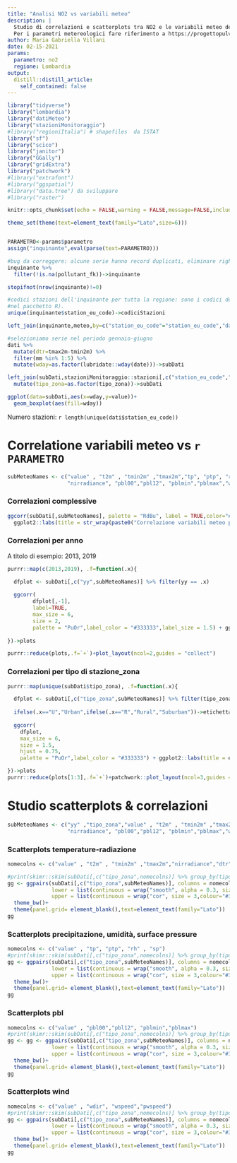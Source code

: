 ```yaml
---
title: "Analisi NO2 vs variabili meteo"
description: |
  Studio di correlazioni e scatterplots tra NO2 e le variabili meteo derivate da ERA5.
  Per i parametri metereologici fare riferimento a https://progettopulvirus.github.io/pulviruS/parametri.html
author: Maria Gabriella Villani
date: 02-15-2021
params:
  parametro: no2
  regione: Lombardia
output:
  distill::distill_article:
    self_contained: false
---
```

```r
library("tidyverse")
library("lombardia")
library("datiMeteo")
library("stazioniMonitoraggio")
#library("regioniItalia") # shapefiles  da ISTAT
library("sf")
library("scico")
library("janitor")
library("GGally")
library("gridExtra")
library("patchwork")
#library("extrafont")
#library("ggspatial")
#library("data.tree") da sviluppare
#library("raster")

knitr::opts_chunk$set(echo = FALSE,warning = FALSE,message=FALSE,include = TRUE,eval=TRUE,layout="l-page",fig.height = 3)

theme_set(theme(text=element_text(family="Lato",size=6)))


PARAMETRO<-params$parametro
assign("inquinante",eval(parse(text=PARAMETRO)))

#bug da correggere: alcune serie hanno record duplicati, eliminare righe con pollutant_fk==NA
inquinante %>%
  filter(!is.na(pollutant_fk))->inquinante

stopifnot(nrow(inquinante)!=0)

#codici stazioni dell'inquinante per tutta la regione: sono i codici delle stazioni che hanno dati (altrimenti non comparirebbero
#nel pacchetto R).
unique(inquinante$station_eu_code)->codiciStazioni

left_join(inquinante,meteo,by=c("station_eu_code"="station_eu_code","date"="date"))->dati

#selezioniamo serie nel periodo gennaio-giugno
dati %>%
  mutate(dtr=tmax2m-tmin2m) %>%
  filter(mm %in% 1:5) %>%
  mutate(wday=as.factor(lubridate::wday(date)))->subDati

left_join(subDati,stazioniMonitoraggio::stazioni[,c("station_eu_code","nome_stazione","tipo_zona")]) %>%
  mutate(tipo_zona=as.factor(tipo_zona))->subDati
```


```r
ggplot(data=subDati,aes(x=wday,y=value))+
  geom_boxplot(aes(fill=wday))
```

Numero stazioni: `r length(unique(dati$station_eu_code))`

# Correlatione variabili meteo vs `r PARAMETRO`

```r
subMeteoNames <- c("value" , "t2m" , "tmin2m" ,"tmax2m","tp", "ptp", "rh" , "sp",
                   "nirradiance", "pbl00","pbl12", "pblmin","pblmax","wdir", "wspeed","pwspeed","dtr" )
```

### Correlazioni complessive

```r
ggcorr(subDati[,subMeteoNames], palette = "RdBu", label = TRUE,color="#333333",size=2,label_size = 2) +
  ggplot2::labs(title = str_wrap(paste0("Correlazione variabili meteo principali, anni 2013-2020 e ",PARAMETRO, " (value)"),width = 70))
```

### Correlazioni per anno

A titolo di esempio: 2013, 2019

```r
purrr::map(c(2013,2019), .f=function(.x){

  dfplot <- subDati[,c("yy",subMeteoNames)] %>% filter(yy == .x)
  
  ggcorr(
        dfplot[,-1],
        label=TRUE,
        max_size = 6,
        size = 2,
        palette = "PuOr",label_color = "#333333",label_size = 1.5) + ggplot2::labs(title = .x)
  
})->plots

purrr::reduce(plots,.f=`+`)+plot_layout(ncol=2,guides = "collect")

```


### Correlazioni per tipo di stazione_zona 

```r
purrr::map(unique(subDati$tipo_zona), .f=function(.x){

  dfplot <- subDati[,c("tipo_zona",subMeteoNames)] %>% filter(tipo_zona==.x)
  
  ifelse(.x=="U","Urban",ifelse(.x=="R","Rural","Suburban"))->etichetta
  
  ggcorr(
    dfplot,
    max_size = 6,
    size = 1.5,
    hjust = 0.75,
    palette = "PuOr",label_color = "#333333") + ggplot2::labs(title = etichetta)

})->plots
purrr::reduce(plots[1:3],.f=`+`)+patchwork::plot_layout(ncol=3,guides = "collect")
```

# Studio scatterplots & correlazioni

```r
subMeteoNames <- c("yy" ,"tipo_zona","value" , "t2m" , "tmin2m" ,"tmax2m","tp", "ptp", "rh" , "sp",
                   "nirradiance", "pbl00","pbl12", "pblmin","pblmax","wdir", "wspeed","pwspeed","dtr")
```

### Scatterplots temperature-radiazione

```r
nomecolns <- c("value" , "t2m" , "tmin2m" ,"tmax2m","nirradiance","dtr")

#print(skimr::skim(subDati[,c("tipo_zona",nomecolns)] %>% group_by(tipo_zona) ))
gg <- ggpairs(subDati[,c("tipo_zona",subMeteoNames)], columns = nomecolns, 
              lower = list(continuous = wrap("smooth", alpha = 0.3, size=0.1,color="#CADBE0")),
              upper = list(continuous = wrap("cor", size = 3,colour="#333333")))+
  theme_bw()+
  theme(panel.grid= element_blank(),text=element_text(family="Lato"))    
gg
```

### Scatterplots precipitazione, umidità, surface pressure

```r
nomecolns <- c("value" , "tp", "ptp", "rh" , "sp")
#print(skimr::skim(subDati[,c("tipo_zona",nomecolns)] %>% group_by(tipo_zona) ))
gg <- ggpairs(subDati[,c("tipo_zona",subMeteoNames)], columns = nomecolns, 
              lower = list(continuous = wrap("smooth", alpha = 0.3, size=0.1,color="#CADBE0")),
              upper = list(continuous = wrap("cor", size = 3,colour="#333333")))+
  theme_bw()+
  theme(panel.grid= element_blank(),text=element_text(family="Lato"))    
gg
```

### Scatterplots pbl

```r
nomecolns <- c("value" , "pbl00","pbl12", "pblmin","pblmax")
#print(skimr::skim(subDati[,c("tipo_zona",nomecolns)] %>% group_by(tipo_zona) ))
gg <- gg <- ggpairs(subDati[,c("tipo_zona",subMeteoNames)], columns = nomecolns, 
              lower = list(continuous = wrap("smooth", alpha = 0.3, size=0.1,color="#CADBE0")),
              upper = list(continuous = wrap("cor", size = 3,colour="#333333")))+
  theme_bw()+
  theme(panel.grid= element_blank(),text=element_text(family="Lato"))         
gg
```

### Scatterplots wind

```r
nomecolns <- c("value" , "wdir", "wspeed","pwspeed")
#print(skimr::skim(subDati[,c("tipo_zona",nomecolns)] %>% group_by(tipo_zona) ))
gg <- ggpairs(subDati[,c("tipo_zona",subMeteoNames)], columns = nomecolns, 
              lower = list(continuous = wrap("smooth", alpha = 0.3, size=0.1,color="#CADBE0")),
              upper = list(continuous = wrap("cor", size = 3,colour="#333333")))+
  theme_bw()+
  theme(panel.grid= element_blank(),text=element_text(family="Lato"))      
gg
```
